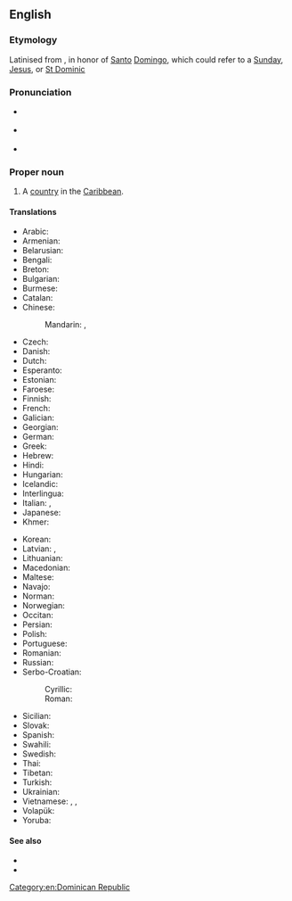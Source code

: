 ==English==
{{wikipedia}}

===Etymology===
Latinised from {{etyl|es|en}}, in honor of [[santo#Spanish|Santo]] [[domingo#Spanish|Domingo]], which could refer to a [[Sunday]], [[Jesus]], or [[w:Saint Dominic|St Dominic]]

===Pronunciation===
* {{a|UK}} {{IPA|/dɒmˌɪn.ɪ.kən ɹɪˈpʌb.lɪk/|lang=en}}
* {{a|US}} {{IPA|/doʊˌmɪn.ɪ.kən ɹəˈpʌb.lɪk/|lang=en}}
* {{audio|en-us-Dominican Republic.ogg|Audio (US)|lang=en}}

===Proper noun===
{{en-proper noun|head=[[Dominican]] [[republic|Republic]]}}

# {{senseid|en|Q786}}A [[country]] in the [[Caribbean]].

====Translations====
{{trans-top|id=Q786|country in the Caribbean}}
* Arabic: {{t|ar|جُمْهُورِيَّة اَلدُّومِنِيكَان|f|tr=jumhuriyya d-duminikān}}
* Armenian: {{t|hy|Դոմինիկյան Հանրապետություն}}
* Belarusian: {{t|be|Дамініка́нская Рэспу́бліка|f}}
* Bengali: {{t|bn|ডোমিনিকান প্রজাতন্ত্র|sc=Beng}}
* Breton: {{t|br|Republik Dominikan}}
* Bulgarian: {{t|bg|Доминика́нска репу́блика|f}}
* Burmese: {{t|my|ဒိုမီနီကန်သမ္မတ}}
* Catalan: {{t+|ca|República Dominicana|f}}
* Chinese:
*: Mandarin: {{t+|cmn|多米尼加共和國|sc=Hani}}, {{t+|cmn|多米尼加共和国|tr=Duōmǐníjiā gònghéguó|sc=Hani}}
* Czech: {{t+|cs|Dominikánská republika|f}}
* Danish: {{t|da|Dominikanske Republik}}
* Dutch: {{t+|nl|Dominicaanse Republiek}}
* Esperanto: {{t+|eo|Domingo}}
* Estonian: {{t|et|[[Dominikaani]] [[vabariik|Vabariik]]}}
* Faroese: {{t|fo|Dominikalýðveldið|n}}
* Finnish: {{t+|fi|Dominikaaninen tasavalta}}
* French: {{t+|fr|République dominicaine}}
* Galician: {{t+|gl|República Dominicana|f}}
* Georgian: {{t|ka|დომინიკელთა რესპუბლიკა}}
* German: {{t+|de|Dominikanische Republik|f}}
* Greek: {{t+|el|Δομινικανή Δημοκρατία|f}}
* Hebrew: {{t|he|הרפובליקה הדומיניקנית|f|tr=ha-republika ha-dominikanit|sc=Hebr}}
* Hindi: {{t|hi|दोमिनिकन गणराज्य}}
* Hungarian: {{t+|hu|Dominikai Köztársaság}}
* Icelandic: {{t+|is|Dóminíska lýðveldið}}
* Interlingua: {{t|ia|Republica Dominican}}
* Italian: {{t|it|Repubblica dominicana}}, {{qualifier|a correct translation}} {{t+|it|Repubblica Dominicana|f}}
* Japanese: {{t+|ja|ドミニカ共和国|tr=Dominika kyōwakoku}}
* Khmer: {{t+|km|សាធារណរដ្ឋដូមីនីក}}
{{trans-mid}}
* Korean: {{t|ko|^도미니카 공화국}}
* Latvian: {{t|lv|Dominikāna|f}}, {{t|lv|Dominikānas Republika|f}}
* Lithuanian: {{t+|lt|Dominikos Respublika|f}}
* Macedonian: {{t+|mk|Доминика́нска Република|f|sc=Cyrl}}
* Maltese: {{t|mt|Repubblika Dominikana|f|alt=ir-Repubblika Dominikana}}
* Navajo: {{t|nv|Domingo bikéyah}}
* Norman: {{t|nrf|Républyique Dominnicaine|f}}
* Norwegian: {{t|no|Den dominikanske republikk}}
* Occitan: {{t+|oc|Republica Dominicana|f}}
* Persian: {{t|fa|جمهوری دومینیکن|tr=jomhuri-ye dominikan}}
* Polish: {{t+|pl|Dominikana}}
* Portuguese: {{t+|pt|República Dominicana}}
* Romanian: {{t+|ro|Republica Dominicană|f}}
* Russian: {{t+|ru|Доминика́нская Респу́блика|f}}
* Serbo-Croatian:
*: Cyrillic: {{t|sh|Доминиканска Република|f|sc=Cyrl}}
*: Roman: {{t+|sh|Dominikanska Republika|f}}
* Sicilian: {{t|scn|Ripùbbrica Duminicana|f}}
* Slovak: {{t|sk|Dominikánska republika|f}}
* Spanish: {{t+|es|República Dominicana}}
* Swahili: {{t+|sw|Jamhuri ya Dominika}}
* Swedish: {{t+|sv|Dominikanska republiken}}
* Thai: {{t+|th|สาธารณรัฐโดมินิกัน}}
* Tibetan: {{t|bo|ཌོ་མི་ནི་ཀན་སྤྱི་མཐུན་རྒྱལ་ཁབ|sc=Tibt}}
* Turkish: {{t+|tr|Dominik Cumhuriyeti}}
* Ukrainian: {{t+|uk|Домініка́нська Респу́бліка|f}}
* Vietnamese: {{t|vi|Cộng hoà Đô-mi-ni-ca-na}}, {{t|vi|Đô-mi-ni-ca-na}}, {{t|vi|Cộng hòa Dominica}}
* Volapük: {{t+|vo|Sandominän}}
* Yoruba: {{t|yo|Dòmíníkánì}}
{{trans-bottom}}

====See also====
* {{l|en|Santo Domingo}}
* {{list:countries of North America/en}}{{topics|en|Countries in North America}}

[[Category:en:Dominican Republic]]